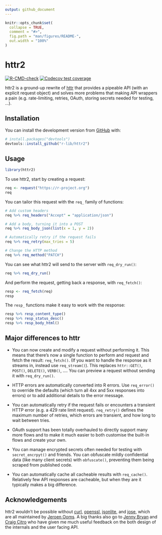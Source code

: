 ```yaml
---
output: github_document
---
```


<!-- README.md is generated from README.Rmd. Please edit that file -->

```r
knitr::opts_chunk$set(
  collapse = TRUE,
  comment = "#>",
  fig.path = "man/figures/README-",
  out.width = "100%"
)
```

# httr2

<!-- badges: start -->

[![R-CMD-check](https://github.com/r-lib/httr2/workflows/R-CMD-check/badge.svg)](https://github.com/r-lib/httr2/actions) [![Codecov test coverage](https://codecov.io/gh/r-lib/httr2/branch/master/graph/badge.svg)](https://codecov.io/gh/r-lib/httr2?branch=master)

<!-- badges: end -->

httr2 is a ground-up rewrite of [httr](https://httr.r-lib.org) that provides a pipeable API (with an explicit request object) and solves more problems that making API wrappers a pain (e.g. rate-limiting, retries, OAuth, storing secrets needed for testing, ...).

## Installation

You can install the development version from [GitHub](https://github.com/) with:

``` r
# install.packages("devtools")
devtools::install_github("r-lib/httr2")
```

## Usage

```r
library(httr2)
```

To use httr2, start by creating a request:

```r
req <- request("https://r-project.org")
req
```

You can tailor this request with the `req_` family of functions:

```r
# Add custom headers
req %>% req_headers("Accept" = "application/json")

# Add a body, turning it into a POST
req %>% req_body_json(list(x = 1, y = 2))

# Automatically retry if the request fails
req %>% req_retry(max_tries = 5)

# Change the HTTP method
req %>% req_method("PATCH")
```

You can see what httr2 will send to the server with `req_dry_run()`:

```r
req %>% req_dry_run()
```

And perform the request, getting back a response, with `req_fetch()`:

```r
resp <- req_fetch(req)
resp
```

The `resp_` functions make it easy to work with the response:

```r
resp %>% resp_content_type()
resp %>% resp_status_desc()
resp %>% resp_body_html()
```

## Major differences to httr

-   You can now create and modify a request without performing it.
    This means that there's now a single function to perform and request and fetch the result: `req_fetch()`.
    (If you want to handle the response as it streams in, instead use `req_stream()`).
    This replaces `httr::GET()`, `POST()`, `DELETE()`, `VERB()`, ....
    You can preview a request without sending it with `req_dry_run()`.

-   HTTP errors are automatically converted into R errors.
    Use `req_error()` to override the defaults (which turn all 4xx and 5xx responses into errors) or to add additional details to the error message.

-   You can automatically retry if the request fails or encounters a transient HTTP error (e.g. a 429 rate limit request).
    `req_retry()` defines the maximum number of retries, which errors are transient, and how long to wait between tries.

-   OAuth support has been totally overhauled to directly support many more flows and to make it much easier to both customise the built-in flows and create your own.

-   You can manage encrypted secrets often needed for testing with `secret_encrpyt()` and friends.
    You can obfuscate mildly confidential data (like many client secrets) with `obfuscate()`, preventing them being scraped from published code.

-   You can automatically cache all cacheable results with `req_cache()`.
    Relatively few API responses are cacheable, but when they are it typically makes a big difference.

## Acknowledgements

httr2 wouldn't be possible without [curl](https://jeroen.cran.dev/curl/), [openssl](https://github.com/jeroen/openssl/), [jsonlite](https://jeroen.cran.dev/jsonlite/), and [jose](https://github.com/jeroen/jose/), which are all maintained by [Jeroen Ooms](https://github.com/jeroen).
A big thanks also go to [Jenny Bryan](https://jennybryan.org) and [Craig Citro](https://research.google/people/CraigCitro/) who have given me much useful feedback on the both design of the internals and the user facing API.
